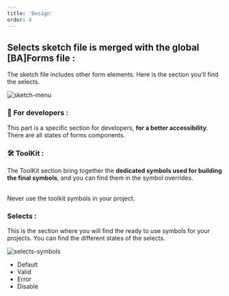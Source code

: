 ```yaml
---
title: 'Design'
order: 4
---
```


## Selects sketch file is merged with the global [BA]Forms file :

The sketch file includes other form elements. Here is the section you'll find the selects.

![sketch-menu](selects--sketch-menu.png)

### 👾 For developers :

This part is a specific section for developers, **for a better accessibility**. There are all states of forms components.

### 🛠 ToolKit :

The ToolKit section bring together the **dedicated symbols used for building the final symbols**, and you can find them in the symbol overrides.

<br />

<Hint type="dont">
  <HintItem dont>Never use the toolkit symbols in your project.</HintItem>
</Hint>

### Selects :

This is the section where you will find the ready to use symbols for your projects. You can find the different states of the selects.

![selects-symbols](selects-symbols.png)

- Default
- Valid
- Error
- Disable
